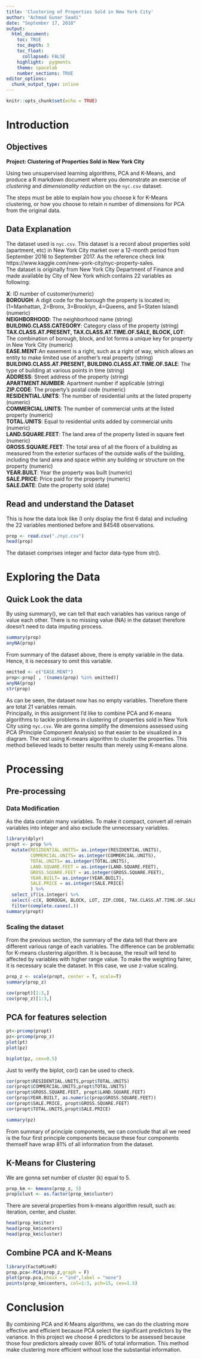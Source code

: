 ---
title: 'Clustering of Properties Sold in New York City'
author: "Achmad Gunar Saadi"
date: "September 17, 2018"
output:
  html_document:
    toc: TRUE
    toc_depth: 3
    toc_float:
      collapsed: FALSE
    highlight:  pygments
    theme: spacelab
    number_sections: TRUE
editor_options: 
  chunk_output_type: inline
---

```{r setup, include=FALSE}
knitr::opts_chunk$set(echo = TRUE)
```

# Introduction {.tabset}
## Objectives
__Project: Clustering of Properties Sold in New York City__<br />

Using two unsupervised learning algorithms, PCA and K-Means, and produce a R markdown document where you demonstrate an exercise of _clustering_ and _dimensionality reduction_ on the `nyc.csv` dataset. <br />

The steps must be able to explain how you choose k for K-Means clustering, or how you choose to retain n number of dimensions for PCA from the original data. <br />

## Data Explanation

The dataset used is `nyc.csv`. This dataset is a record about properties sold (apartment, etc) in New York City market over a 12-month period from September 2016 to September 2017. As the reference check link https://www.kaggle.com/new-york-city/nyc-property-sales. <br />
The dataset is originally from New York City Department of Finance and made available by City of New York which contains 22 variables as following:<br />

**X**: ID number of customer(numeric)<br />
**BOROUGH**: A digit code for the borough the property is located in; (1=Manhattan, 2=Bronx, 3=Brooklyn, 4=Queens, and 5=Staten Island) (numeric)<br />
**NEIGHBORHOOD**: The neighborhood name (string)<br />
**BUILDING.CLASS.CATEGORY**: Category class of the property (string)<br />
**TAX.CLASS.AT.PRESENT, TAX.CLASS.AT.TIME.OF.SALE, BLOCK, LOT**: The combination of borough, block, and lot forms a unique key for property in New York City (numeric)<br />
**EASE.MENT**:An easement is a right, such as a right of way, which allows an entity to make limited use of another's real property (string)<br />
**BUILDING.CLASS.AT.PRESENT, BUILDING.CLASS.AT.TIME.OF.SALE**: The type of building at various points in time (string)<br />
**ADDRESS**: Street address of the property (string)<br />
**APARTMENT.NUMBER**: Apartment number if applicable (string)<br />
**ZIP.CODE**: The property's postal code (numeric)<br />
**RESIDENTIAL.UNITS**: The number of residential units at the listed property (numeric)<br />
**COMMERCIAL.UNITS**: The number of commercial units at the listed property (numeric)<br />
**TOTAL.UNITS**: Equal to residential units added by commercial units (numeric)<br />
**LAND.SQUARE.FEET**: The land area of the property listed in square feet (numeric)<br />
**GROSS.SQUARE.FEET**: The total area of all the floors of a building as measured from the exterior surfaces of the outside walls of the building, including the land area and space within any building or structure on the property (numeric)<br />
**YEAR.BUILT**: Year the property was built (numeric)<br />
**SALE.PRICE**: Price paid for the property (numeric)<br />
**SALE.DATE**: Date the property sold (date)<br />

## Read and understand the Dataset
This is how the data look like (I only display the first 6 data) and including the 22 variables mentioned before and 84548 observations.<br />
```{r}
prop <- read.csv("./nyc.csv")
head(prop)
```
The dataset comprises integer and factor data-type from str().

# Exploring the Data
## Quick Look the data

By using summary(), we can tell that each variables has various range of value each other. There is no missing value (NA) in the dataset therefore doesn't need to data imputing process.
```{r}
summary(prop)
anyNA(prop)
```

From summary of the dataset above, there is empty variable in the data. Hence, it is necessary to omit this variable.
```{r}
omitted <- c("EASE.MENT")
prop<-prop[ , !(names(prop) %in% omitted)]
anyNA(prop)
str(prop)
```

As can be seen, the dataset now has no empty variables. Therefore there are total 21 variables remain.<br />
Principally, in this assignment I'd like to combine PCA and K-means algorithms to tackle problems in clustering of properties sold in New York City using `nyc.csv`. We are gonna simplify the dimensions assessed using PCA (Principle Component Analysis) so that easier to be visualized in a diagram. The rest using K-means algorithm to cluster the properties. This method believed leads to better results than merely  using K-means alone.<br />

# Processing

## Pre-processing

### Data Modification

As the data contain many variables. To make it compact, convert all remain variables into integer and also exclude the unnecessary variables.

```{r}
library(dplyr)
propt <- prop %>% 
  mutate(RESIDENTIAL.UNITS= as.integer(RESIDENTIAL.UNITS),
         COMMERCIAL.UNITS= as.integer(COMMERCIAL.UNITS),
         TOTAL.UNITS= as.integer(TOTAL.UNITS),
         LAND.SQUARE.FEET = as.integer(LAND.SQUARE.FEET),
         GROSS.SQUARE.FEET = as.integer(GROSS.SQUARE.FEET),
         YEAR.BUILT= as.integer(YEAR.BUILT),
         SALE.PRICE = as.integer(SALE.PRICE)
         ) %>% 
  select_if(is.integer) %>%
  select(-c(X, BOROUGH, BLOCK, LOT, ZIP.CODE, TAX.CLASS.AT.TIME.OF.SALE)) %>% 
  filter(complete.cases(.))
summary(propt)
```


### Scaling the dataset

From the previous section, the summary of the data tell that there are different various range of each variables. The difference can be problematic for K-means clustering algorithm. It is because, the result will tend to affected by variables with higher range value. To make the weighting fairer, it is necessary scale the dataset. In this case, we use z-value scaling.

```{r}
prop_z <- scale(propt, center = T, scale=T)
summary(prop_z)
```

```{r}
cov(propt)[1:3,]
cov(prop_z)[1:3,]
```

## PCA for features selection

```{r}
pt<-prcomp(propt)
pz<-prcomp(prop_z)
plot(pt)
plot(pz)
```
```{r}
biplot(pz, cex=0.5)
```

Just to verify the biplot, cor() can be  used to check.
```{r}
cor(propt$RESIDENTIAL.UNITS,propt$TOTAL.UNITS)
cor(propt$COMMERCIAL.UNITS,propt$TOTAL.UNITS)
cor(propt$GROSS.SQUARE.FEET, propt$LAND.SQUARE.FEET)
cor(prop$YEAR.BUILT, as.numeric(prop$GROSS.SQUARE.FEET))
cor(propt$SALE.PRICE, propt$GROSS.SQUARE.FEET)
cor(propt$TOTAL.UNITS,propt$SALE.PRICE)
```

```{r}
summary(pz)
```

From summary of principle components, we can conclude that all we need is the four first principle components because these four components themself have wrap 81% of all information from the dataset.

## K-Means for Clustering

We are gonna set number of cluster (k) equal to 5.

```{r}
prop_km <- kmeans(prop_z, 5)
prop$clust <- as.factor(prop_km$cluster)
```

There are several properties from k-means algorithm result, such as: iteration, center, and cluster.
```{r}
head(prop_km$iter)
head(prop_km$centers)
head(prop_km$cluster)
```

## Combine PCA and K-Means

```{r}
library(FactoMineR)
prop.pca<-PCA(prop_z,graph = F)
plot(prop.pca,choix = "ind",label = "none")
points(prop_km$centers, col=1:3, pch=15, cex=1.5)
```

# Conclusion

By combining PCA and K-Means algorithms, we can do the clustring more effective and efficient because PCA select the significant predictors by the variance. In this project we choose 4 predictors to be assessed because those four predictors already cover 80% of total information. This method make clustering more efficient without lose the substantial information.<br />